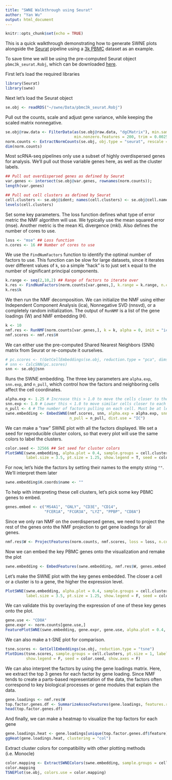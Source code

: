 ```yaml
---
title: "SWNE Walkthrough using Seurat"
author: "Yan Wu"
output: html_document
---
```


```r
knitr::opts_chunk$set(echo = TRUE)
```

This is a quick walkthrough demonstrating how to generate SWNE plots alongside the [Seurat](http://satijalab.org/seurat/) pipeline using a [3k PBMC](https://support.10xgenomics.com/single-cell-gene-expression/datasets/1.1.0/pbmc3k) dataset as an example.

To save time we will be using the pre-computed Seurat object `pbmc3k_seurat.Robj`, which can be downloaded [here](ftp://genome-miner.ucsd.edu/swne_files/pbmc3k_seurat.Robj).


First let's load the required libraries
```r
library(Seurat)
library(swne)
```


Next let's load the Seurat object
```r
se.obj <- readRDS("~/swne/Data/pbmc3k_seurat.Robj")
```


Pull out the counts, scale and adjust gene variance, while keeping the scaled matrix nonnegative.
```r
se.obj@raw.data <- FilterData(as(se.obj@raw.data, "dgCMatrix"), min.samples.frac = 0.0025, 
                              min.nonzero.features = 200, trim = 0.0025)
norm.counts <- ExtractNormCounts(se.obj, obj.type = "seurat", rescale = T, rescale.method = "log", batch = NULL)
dim(norm.counts)
```


Most scRNA-seq pipelines only use a subset of highly overdispersed genes for analysis. We'll pull out those variable genes here, as well as the cluster labels.
```r
## Pull out overdispersed genes as defined by Seurat
var.genes <- intersect(se.obj@var.genes, rownames(norm.counts));
length(var.genes)

## Pull out cell clusters as defined by Seurat
cell.clusters <- se.obj@ident; names(cell.clusters) <- se.obj@cell.names;
levels(cell.clusters)
```


Set some key parameters. The loss function defines what type of error metric the NMF algorithm will use. We typically use the mean squared error (mse). Another metric is the mean KL divergence (mkl). Also defines the number of cores to use.
```r
loss <- "mse" ## Loss function
n.cores <- 16 ## Number of cores to use
```


We use the `FindNumFactors` function to identify the optimal number of factors to use. This function can be slow for large datasets, since it iterates over different values of `k`, so a simple "hack" is to just set `k` equal to the number of significant principal components.
```r
k.range <- seq(2,10,2) ## Range of factors to iterate over
k.res <- FindNumFactors(norm.counts[var.genes,], k.range = k.range, n.cores = n.cores, do.plot = T, loss = loss)
k.res$k
```


We then run the NMF decomposition. We can initialize the NMF using either Independent Component Analysis (ica), Nonnegative SVD (nnsvd), or a completely random initialization. The output of `RunNMF` is a list of the gene loadings (W) and NMF embedding (H).
```r
k <- 10
nmf.res <- RunNMF(norm.counts[var.genes,], k = k, alpha = 0, init = "ica", n.cores = n.cores, loss = loss)
nmf.scores <- nmf.res$H
```


We can either use the pre-computed Shared Nearest Neighbors (SNN) matrix from Seurat or re-compute it ourselves.
```r
# pc.scores <- t(GetCellEmbeddings(se.obj, reduction.type = "pca", dims.use = 1:k))
# snn <- CalcSNN(pc.scores)
snn <- se.obj@snn
```


Runs the SWNE embedding. The three key parameters are `alpha.exp`, `snn.exp`, and `n_pull`, which control how the factors and neighboring cells affect the cell coordinates.
```r
alpha.exp <- 1.25 # Increase this > 1.0 to move the cells closer to the factors. Values > 2 start to distort the data.
snn.exp <- 1.0 # Lower this < 1.0 to move similar cells closer to each other
n_pull <- 4 # The number of factors pulling on each cell. Must be at least 3.
swne.embedding <- EmbedSWNE(nmf.scores, snn, alpha.exp = alpha.exp, snn.exp = snn.exp,
                            n_pull = n_pull, dist.use = "IC")
```


We can make a "raw" SWNE plot with all the factors displayed. We set a seed for reproducible cluster colors, so that every plot will use the same colors to label the clusters.
```r
color.seed <- 32566 ## Set seed for cluster colors
PlotSWNE(swne.embedding, alpha.plot = 0.4, sample.groups = cell.clusters, do.label = T,
         label.size = 3.5, pt.size = 1.25, show.legend = T, seed = color.seed)
```

For now, let's hide the factors by setting their names to the empty string `""`. We'll interpret them later
```r
swne.embedding$H.coords$name <- ""
```


To help with interpreting these cell clusters, let's pick some key PBMC genes to embed.
```r
genes.embed <- c("MS4A1", "GNLY", "CD3E", "CD14",
                 "FCER1A", "FCGR3A", "LYZ", "PPBP", "CD8A")
```


Since we only ran NMF on the overdispersed genes, we need to project the rest of the genes onto the NMF projection to get gene loadings for all genes.
```r
nmf.res$W <- ProjectFeatures(norm.counts, nmf.scores, loss = loss, n.cores = n.cores)
```


Now we can embed the key PBMC genes onto the visualization and remake the plot
```r
swne.embedding <- EmbedFeatures(swne.embedding, nmf.res$W, genes.embed, n_pull = 4)
```


Let's make the SWNE plot with the key genes embedded. The closer a cell or a cluster is to a gene, the higher the expression level.
```r
PlotSWNE(swne.embedding, alpha.plot = 0.4, sample.groups = cell.clusters, do.label = T,
         label.size = 3.5, pt.size = 1.25, show.legend = F, seed = color.seed)
```


We can validate this by overlaying the expression of one of these key genes onto the plot.
```r
gene.use <- "CD8A"
gene.expr <- norm.counts[gene.use,]
FeaturePlotSWNE(swne.embedding, gene.expr, gene.use, alpha.plot = 0.4, label.size = 3.5, pt.size = 1.25)
```


We can also make a t-SNE plot for comparison.
```r
tsne.scores <- GetCellEmbeddings(se.obj, reduction.type = "tsne")
PlotDims(tsne.scores, sample.groups = cell.clusters, pt.size = 1, label.size = 3.5, alpha = 0.4,
         show.legend = F, seed = color.seed, show.axes = F)
```


We can also interpret the factors by using the gene loadings matrix. Here, we extract the top 3 genes for each factor by gene loading. Since NMF tends to create a parts-based representation of the data, the factors often correspond to key biological processes or gene modules that explain the data.
```r
gene.loadings <- nmf.res$W
top.factor.genes.df <- SummarizeAssocFeatures(gene.loadings, features.return = 3)
head(top.factor.genes.df)
```


And finally, we can make a heatmap to visualize the top factors for each gene
```r
gene.loadings.heat <- gene.loadings[unique(top.factor.genes.df$feature),]
ggHeat(gene.loadings.heat, clustering = "col")
```


Extract cluster colors for compatibility with other plotting methods (i.e. Monocle)
```r
color.mapping <- ExtractSWNEColors(swne.embedding, sample.groups = cell.clusters, seed = color.seed)
color.mapping
TSNEPlot(se.obj, colors.use = color.mapping)
```
